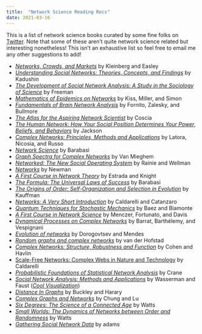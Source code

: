 ```yaml
---
title:  "Network Science Reading Recs"
date: 2021-03-16
---
```


This is a list of network science books curated by some fine folks on [Twitter](https://twitter.com/nwlandry/status/1343676490366390272). Note that some of these aren't quite network science related but interesting nonetheless! This isn't an exhaustive list so feel free to email me any other suggestions to add!

* [*Networks, Crowds, and Markets*](https://www.cs.cornell.edu/home/kleinber/networks-book/) by Kleinberg and Easley
* [*Understanding Social Networks: Theories, Concepts, and Findings*](https://global.oup.com/academic/product/understanding-social-networks-9780195379471?cc=us&lang=en&) by Kadushin
* [*The Development of Social Network Analysis: A Study in the Sociology of Science*](https://www.amazon.com/Development-Social-Network-Analysis-Sociology/dp/1594577145) by Freeman
* [*Mathematics of Epidemics on Networks*](https://www.springer.com/gp/book/9783319508047) by Kiss, Miller, and Simon
* [*Fundamentals of Brain Network Analysis*](https://www.sciencedirect.com/book/9780124079083/fundamentals-of-brain-network-analysis) by Fornito, Zalesky, and Bullmore
* [*The Atlas for the Aspiring Network Scientist*](https://arxiv.org/abs/2101.00863) by Coscia
* [*The Human Network: How Your Social Position Determines Your Power, Beliefs, and Behaviors*](https://www.penguinrandomhouse.com/books/541370/the-human-network-by-matthew-o-jackson/) by Jackson
* [*Complex Networks: Principles, Methods and Applications*](https://www.cambridge.org/us/academic/subjects/physics/statistical-physics/complex-networks-principles-methods-and-applications?format=HB&isbn=9781107103184) by Latora, Nicosia, and Russo
* [*Network Science*](http://networksciencebook.com/) by Barabasi
* [*Graph Spectra for Complex Networks*](https://www.cambridge.org/core/books/graph-spectra-for-complex-networks/80472360B29791FDB398259DA4ACA8C4) by Van Mieghem
* [*Networked: The New Social Operating System*](https://mitpress.mit.edu/books/networked) by Rainie and Wellman
* [*Networks*](https://global.oup.com/academic/product/networks-9780198805090?cc=us&lang=en&) by Newman
* [*A First Course in Network Theory*](https://global.oup.com/academic/product/a-first-course-in-network-theory-9780198726463?cc=us&lang=en&) by Estrada and Knight
* [*The Formula: The Universal Laws of Success*](https://www.amazon.com/Formula-Universal-Laws-Success/dp/0316505498) by Barabasi
* [*The Origins of Order: Self-Organization and Selection in Evolution*](https://www.amazon.com/Origins-Order-Self-Organization-Selection-Evolution/dp/0195079515) by Kauffman
* [*Networks: A Very Short Introduction*](https://global.oup.com/academic/product/networks-a-very-short-introduction-9780199588077?cc=us&lang=en&) by Caldarelli and Catanzaro
* [*Quantum Techniques for Stochastic Mechanics*](https://math.ucr.edu/home/baez/networks/) by Baez and Biamonte
* [*A First Course in Network Science*](https://www.cambridge.org/highereducation/books/a-first-course-in-network-science/EE22722F27519D8BB1443C7225C57BAF#overview) by Menczer, Fortunato, and Davis
* [*Dynamical Processes on Complex Networks*](https://doi.org/10.1017/CBO9780511791383) by Barrat, Barth‌élemy, and Vespignani
* [*Evolution of networks*](https://arxiv.org/abs/cond-mat/0106144) by Dorogovtsev and Mendes
* [*Random graphs and complex networks*](https://www.win.tue.nl/~rhofstad/NotesRGCN.pdf) by van der Hofstad
* [*Complex Networks: Structure, Robustness and Function*](https://www.researchgate.net/profile/Shlomo-Havlin/publication/258100764_Complex_Networks_Structure_Robustness_and_Function/links/555b2d8d08ae6fd2d8299a66/Complex-Networks-Structure-Robustness-and-Function.pdf) by Cohen and Havlin
* [Scale-Free Networks: Complex Webs in Nature and Technology](https://global.oup.com/academic/product/scale-free-networks-9780199665174?cc=us&lang=en&) by Caldarelli
* [*Probabilistic Foundations of Statistical Network Analysis*](https://www.amazon.com/Probabilistic-Foundations-Statistical-Monographs-Probability-ebook/dp/B07CGNW9M8) by Crane
* [*Social Network Analysis: Methods and Applications*](https://www.amazon.com/Social-Network-Analysis-Applications-Structural/dp/0521387078) by Wasserman and Faust ([*Cool Visualization*](https://galaxy.opensyllabus.org/#!point/8443905871799))
* [*Distance In Graphs*](https://www.amazon.com/Distance-Graphs-Fred-Buckley/dp/0201095912) by Buckley and Harary
* [*Complex Graphs and Networks*](http://www.math.ucsd.edu/~fan/complex/) by Chung and Lu
* [*Six Degrees: The Science of a Connected Age*](https://www.amazon.com/Six-Degrees-Science-Connected-Age/dp/0393325423) by Watts
* [*Small Worlds: The Dynamics of Networks between Order and Randomness*](https://press.princeton.edu/books/paperback/9780691117041/small-worlds) by Watts
* [*Gathering Social Network Data*](https://us.sagepub.com/en-us/nam/gathering-social-network-data/book260973) by adams
